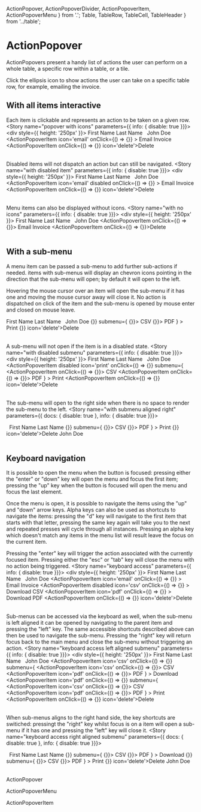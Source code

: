  ActionPopover, ActionPopoverDivider, ActionPopoverItem, ActionPopoverMenu
} from '.';
  Table, TableRow, TableCell, TableHeader
} from '../table';

<Meta title="Design System/ActionPopover" />

# ActionPopover

ActionPopovers present a handy list of actions the user can perform on a whole table, a specific row within a table, or a tile.

Click the ellipsis icon to show actions the user can take on a specific table row, for example, emailing the invoice.

## With all items interactive
Each item is clickable and represents an action to be taken on a given row.
<Preview>
  <Story name="popover with icons" parameters={{ info: { disable: true }}}>
    <div style={{ height: '250px' }}>
      <Table>
        <TableRow>
          <TableHeader>First Name</TableHeader>
          <TableHeader>Last Name</TableHeader>
          <TableHeader>&nbsp;</TableHeader>
        </TableRow>
        <TableRow>
          <TableCell>John</TableCell>
          <TableCell>Doe</TableCell>
          <TableCell>
            <ActionPopover>
              <ActionPopoverItem
                icon='email'
                onClick={() => {}}
              >
                Email Invoice
              </ActionPopoverItem>
              <ActionPopoverDivider />
              <ActionPopoverItem onClick={() => {}} icon='delete'>Delete</ActionPopoverItem>
            </ActionPopover>
          </TableCell>
        </TableRow>
      </Table>
    </div>
  </Story>
</Preview>

Disabled items will not dispatch an action but can still be navigated.
<Preview>
  <Story name="with disabled item" parameters={{ info: { disable: true }}}>
    <div style={{ height: '250px' }}>
    <Table>
      <TableRow>
        <TableHeader>First Name</TableHeader>
        <TableHeader>Last Name</TableHeader>
        <TableHeader>&nbsp;</TableHeader>
      </TableRow>
      <TableRow>
        <TableCell>John</TableCell>
        <TableCell>Doe</TableCell>
        <TableCell>
          <ActionPopover>
            <ActionPopoverItem
              icon='email'
              disabled
              onClick={() => {}}
            >
              Email Invoice
            </ActionPopoverItem>
            <ActionPopoverDivider />
            <ActionPopoverItem onClick={() => {}} icon='delete'>Delete</ActionPopoverItem>
          </ActionPopover>
        </TableCell>
      </TableRow>
    </Table>
    </div>
  </Story>
</Preview>

Menu items can also be displayed without icons.
<Preview>
  <Story name="with no icons" parameters={{ info: { disable: true }}}>
    <div style={{ height: '250px' }}>
    <Table>
      <TableRow>
        <TableHeader>First Name</TableHeader>
        <TableHeader>Last Name</TableHeader>
        <TableHeader>&nbsp;</TableHeader>
      </TableRow>
      <TableRow>
        <TableCell>John</TableCell>
        <TableCell>Doe</TableCell>
        <TableCell>
          <ActionPopover>
            <ActionPopoverItem onClick={() => {}}>
              Email Invoice
            </ActionPopoverItem>
            <ActionPopoverDivider />
            <ActionPopoverItem onClick={() => {}}>Delete</ActionPopoverItem>
          </ActionPopover>
        </TableCell>
      </TableRow>
    </Table>
    </div>
  </Story>
</Preview>


## With a sub-menu
A menu item can be passed a sub-menu to add further sub-actions if needed. items with sub-menus will display an chevron 
icons pointing in the direction that the sub-menu will open; by default it will open to the left.

Hovering the mouse cursor over an item will open the sub-menu if it has one and moving the mouse cursor away will 
close it. No action is dispatched on click of the item and the sub-menu is opened by mouse enter and closed on mouse 
leave.

<Preview>
  <Story name="with submenu" parameters={{ info: { disable: true }}}>
    <div style={{ height: '250px' }}>
    <Table>
      <TableRow>
        <TableHeader>First Name</TableHeader>
        <TableHeader>Last Name</TableHeader>
        <TableHeader>&nbsp;</TableHeader>
      </TableRow>
      <TableRow>
        <TableCell>John</TableCell>
        <TableCell>Doe</TableCell>
        <TableCell>
          <ActionPopover>
            <ActionPopoverItem
              icon='print'
              onClick={() => {}}
              submenu={ 
                <ActionPopoverMenu>
                  <ActionPopoverItem onClick={() => {}}>
                    CSV
                  </ActionPopoverItem>
                  <ActionPopoverItem onClick={() => {}}>
                    PDF
                  </ActionPopoverItem>
                </ActionPopoverMenu> 
              }
            >
              Print
            </ActionPopoverItem>
            <ActionPopoverDivider />
            <ActionPopoverItem onClick={() => {}} icon='delete'>Delete</ActionPopoverItem>
          </ActionPopover>
        </TableCell>
      </TableRow>
    </Table>
    </div>
  </Story>
</Preview>

A sub-menu will not open if the item is in a disabled state.
<Preview>
  <Story name="with disabled submenu" parameters={{ info: { disable: true }}}>
    <div style={{ height: '250px' }}>
    <Table>
      <TableRow>
        <TableHeader>First Name</TableHeader>
        <TableHeader>Last Name</TableHeader>
        <TableHeader>&nbsp;</TableHeader>
      </TableRow>
      <TableRow>
        <TableCell>John</TableCell>
        <TableCell>Doe</TableCell>
        <TableCell>
          <ActionPopover>
            <ActionPopoverItem
              disabled
              icon='print'
              onClick={() => {}}
              submenu={ 
                <ActionPopoverMenu>
                  <ActionPopoverItem onClick={() => {}}>
                    CSV
                  </ActionPopoverItem>
                  <ActionPopoverItem onClick={() => {}}>
                    PDF
                  </ActionPopoverItem>
                </ActionPopoverMenu> 
              }
            >
              Print
            </ActionPopoverItem>
            <ActionPopoverDivider />
            <ActionPopoverItem onClick={() => {}} icon='delete'>Delete</ActionPopoverItem>
          </ActionPopover>
        </TableCell>
      </TableRow>
    </Table>
    </div>
  </Story>
</Preview>

The sub-menu will open to the right side when there is no space to render the sub-menu to the left.
<Story name="with submenu aligned right" parameters={{ docs: { disable: true }, info: { disable: true }}}>
  <div style={{ height: '250px' }}>
    <Table>
      <TableRow>
        <TableHeader>&nbsp;</TableHeader>
        <TableHeader>First Name</TableHeader>
        <TableHeader>Last Name</TableHeader>
      </TableRow>
      <TableRow>
        <TableCell>
          <ActionPopover>
            <ActionPopoverItem
              icon='print'
              onClick={() => {}}
              submenu={ 
                <ActionPopoverMenu>
                  <ActionPopoverItem icon='csv' onClick={() => {}}>
                    CSV
                  </ActionPopoverItem>
                  <ActionPopoverItem icon='pdf' onClick={() => {}}>
                    PDF
                  </ActionPopoverItem>
                </ActionPopoverMenu> 
              }
            >
              Print
            </ActionPopoverItem>
            <ActionPopoverDivider />
            <ActionPopoverItem onClick={() => {}} icon='delete'>Delete</ActionPopoverItem>
          </ActionPopover>
        </TableCell>
        <TableCell>John</TableCell>
        <TableCell>Doe</TableCell>
      </TableRow>
    </Table>
  </div>
</Story>

<MyPreview>
  <DocsWrapper 
    src='iframe.html?id=design-system-actionpopover--with-submenu-aligned-right'
    height='250px'
  />
</MyPreview>

## Keyboard navigation 
It is possible to open the menu when the button is focused: pressing either the "enter" or "down" key will open the 
menu and focus the first item; pressing the "up" key when the button is focused will open the menu and focus the 
last element.

Once the menu is open, it is possible to navigate the items using the "up" and "down" arrow keys. Alpha keys can also 
be used as shortcuts to navigate the items: pressing the "d" key will navigate to the first item that starts with that 
letter, pressing the same key again will take you to the next and repeated presses will cycle through all instances. 
Pressing an alpha key which doesn't match any items in the menu list will result leave the focus on the current item.

Pressing the "enter" key will trigger the action associated with the currently focused item. Pressing either the "esc" 
or "tab" key will close the menu with no action being triggered.
<Preview>
  <Story name="keyboard access" parameters={{ info: { disable: true }}}>
    <div style={{ height: '250px' }}>
    <Table>
      <TableRow>
        <TableHeader>First Name</TableHeader>
        <TableHeader>Last Name</TableHeader>
        <TableHeader>&nbsp;</TableHeader>
      </TableRow>
      <TableRow>
        <TableCell>John</TableCell>
        <TableCell>Doe</TableCell>
        <TableCell>
          <ActionPopover>
            <ActionPopoverItem
              icon='email'
              onClick={() => {}}
            >
              Email Invoice
            </ActionPopoverItem>
            <ActionPopoverItem
              disabled
              icon='csv'
              onClick={() => {}}
            >
              Download CSV
            </ActionPopoverItem>
            <ActionPopoverItem
              icon='pdf'
              onClick={() => {}}
            >
              Download PDF
            </ActionPopoverItem>
            <ActionPopoverDivider />
            <ActionPopoverItem onClick={() => {}} icon='delete'>Delete</ActionPopoverItem>
          </ActionPopover>
        </TableCell>
      </TableRow>
    </Table>
    </div>
  </Story>
</Preview>

Sub-menus can be accessed via the keyboard as well, when the sub-menu is left aligned it can be opened by navigating to 
the parent item and pressing the "left" key. The same accessible shortcuts described above can then be used to navigate 
the sub-menu. Pressing the "right" key will return focus back to the main menu and close the sub-menu without 
triggering an action. 
<Preview>
  <Story name="keyboard access left aligned submenu" parameters={{ info: { disable: true }}}>
    <div style={{ height: '250px' }}>
    <Table>
      <TableRow>
        <TableHeader>First Name</TableHeader>
        <TableHeader>Last Name</TableHeader>
        <TableHeader>&nbsp;</TableHeader>
      </TableRow>
      <TableRow>
        <TableCell>John</TableCell>
        <TableCell>Doe</TableCell>
        <TableCell>
          <ActionPopover>
            <ActionPopoverItem
              icon='csv'
              onClick={() => {}}
              submenu={ 
                <ActionPopoverMenu>
                  <ActionPopoverItem icon='csv' onClick={() => {}}>
                    CSV
                  </ActionPopoverItem>
                  <ActionPopoverItem icon='pdf' onClick={() => {}}>
                    PDF
                  </ActionPopoverItem>
                </ActionPopoverMenu> 
              }
            >
              Download
            </ActionPopoverItem>
            <ActionPopoverItem
              icon='pdf'
              onClick={() => {}}
              submenu={ 
                <ActionPopoverMenu>
                  <ActionPopoverItem icon='csv' onClick={() => {}}>
                    CSV
                  </ActionPopoverItem>
                  <ActionPopoverItem icon='pdf' onClick={() => {}}>
                    PDF
                  </ActionPopoverItem>
                </ActionPopoverMenu> 
              }
            >
              Print
            </ActionPopoverItem>
            <ActionPopoverDivider />
            <ActionPopoverItem onClick={() => {}} icon='delete'>Delete</ActionPopoverItem>
          </ActionPopover>
        </TableCell>
      </TableRow>
    </Table>
    </div>
  </Story>
</Preview>

When sub-menus aligns to the right hand side, the key shortcuts are switiched: pressingt the "right" key whilst focus 
is on a item will open a sub-menu if it has one and pressing the "left" key will close it. 
<Story name="keyboard access right aligned submenu" parameters={{ docs: { disable: true }, info: { disable: true }}}>
  <div style={{ height: '250px' }}>
  <Table>
    <TableRow>
      <TableHeader>&nbsp;</TableHeader>
      <TableHeader>First Name</TableHeader>
      <TableHeader>Last Name</TableHeader>
    </TableRow>
    <TableRow>
      <TableCell>
        <ActionPopover>
          <ActionPopoverItem
            icon='csv'
            onClick={() => {}}
            submenu={ 
              <ActionPopoverMenu>
                <ActionPopoverItem icon='csv' onClick={() => {}}>
                  CSV
                </ActionPopoverItem>
                <ActionPopoverItem icon='pdf' onClick={() => {}}>
                  PDF
                </ActionPopoverItem>
              </ActionPopoverMenu> 
            }
          >
            Download
          </ActionPopoverItem>
          <ActionPopoverItem
            icon='pdf'
            onClick={() => {}}
            submenu={ 
              <ActionPopoverMenu>
                <ActionPopoverItem icon='csv' onClick={() => {}}>
                  CSV
                </ActionPopoverItem>
                <ActionPopoverItem icon='pdf' onClick={() => {}}>
                  PDF
                </ActionPopoverItem>
              </ActionPopoverMenu> 
            }
          >
            Print
          </ActionPopoverItem>
          <ActionPopoverDivider />
          <ActionPopoverItem onClick={() => {}} icon='delete'>Delete</ActionPopoverItem>
        </ActionPopover>
      </TableCell>
      <TableCell>John</TableCell>
      <TableCell>Doe</TableCell>
    </TableRow>
  </Table>
  </div>
</Story>

<MyPreview>
  <DocsWrapper
    src='iframe.html?id=design-system-actionpopover--keyboard-access-right-aligned-submenu'
    height='250px'
  />
</MyPreview>

ActionPopover
<Props of={ActionPopover} />

ActionPopoverMenu
<Props of={ActionPopoverMenu} />

ActionPopoverItem
<Props of={MenuItem} />

